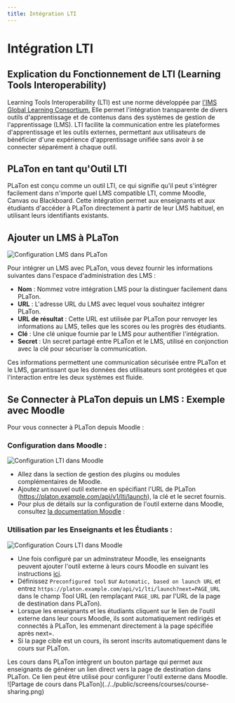 ```yaml
---
title: Intégration LTI
---
```



# Intégration LTI

## Explication du Fonctionnement de LTI (Learning Tools Interoperability)

Learning Tools Interoperability (LTI) est une norme développée par [l'IMS Global Learning Consortium.](https://www.imsglobal.org)
Elle permet l'intégration transparente de divers outils d'apprentissage et de contenus dans des systèmes de gestion de l'apprentissage (LMS).
LTI facilite la communication entre les plateformes d'apprentissage et les outils externes, permettant aux utilisateurs de bénéficier d'une expérience d'apprentissage unifiée sans avoir à se connecter séparément à chaque outil.

## PLaTon en tant qu'Outil LTI

PLaTon est conçu comme un outil LTI, ce qui signifie qu'il peut s'intégrer facilement dans n'importe quel LMS compatible LTI, comme Moodle, Canvas ou Blackboard.
Cette intégration permet aux enseignants et aux étudiants d'accéder à PLaTon directement à partir de leur LMS habituel, en utilisant leurs identifiants existants.

## Ajouter un LMS à PLaTon

![Configuration LMS dans PLaTon](../../public/screens/admin/lms-config.png)

Pour intégrer un LMS avec PLaTon, vous devez fournir les informations suivantes dans l'espace d'administration des LMS :

- **Nom** : Nommez votre intégration LMS pour la distinguer facilement dans PLaTon.
- **URL** : L'adresse URL du LMS avec lequel vous souhaitez intégrer PLaTon.
- **URL de résultat** : Cette URL est utilisée par PLaTon pour renvoyer les informations au LMS, telles que les scores ou les progrès des étudiants.
- **Clé** : Une clé unique fournie par le LMS pour authentifier l'intégration.
- **Secret** : Un secret partagé entre PLaTon et le LMS, utilisé en conjonction avec la clé pour sécuriser la communication.

Ces informations permettent une communication sécurisée entre PLaTon et le LMS, garantissant que les données des utilisateurs sont protégées et que l'interaction entre les deux systèmes est fluide.

## Se Connecter à PLaTon depuis un LMS : Exemple avec Moodle

Pour vous connecter à PLaTon depuis Moodle :

### Configuration dans Moodle :

![Configuration LTI dans Moodle](../../public/screens/admin/moodle-lti-tool-config.png)

- Allez dans la section de gestion des plugins ou modules complémentaires de Moodle.
- Ajoutez un nouvel outil externe en spécifiant l'URL de PLaTon (https://platon.example.com/api/v1/lti/launch), la clé et le secret fournis.
- Pour plus de détails sur la configuration de l'outil externe dans Moodle, consultez [la documentation Moodle](https://docs.moodle.org/403/en/LTI_External_tools) :


### Utilisation par les Enseignants et les Étudiants :

![Configuration Cours LTI dans Moodle](../../public/screens/admin/moodle-lti-course.png)

- Une fois configuré par un adminstrateur Moodle, les enseignants peuvent ajouter l'outil externe à leurs cours Moodle en suivant les instructions [ici](https://docs.moodle.org/403/en/External_tool_settings).
- Définissez `Preconfigured tool` sur `Automatic, based on launch URL` et entrez `https://platon.example.com/api/v1/lti/launch?next=PAGE_URL` dans le champ Tool URL (en remplaçant `PAGE_URL` par l'URL de la page de destination dans PLaTon).
- Lorsque les enseignants et les étudiants cliquent sur le lien de l'outil externe dans leur cours Moodle, ils sont automatiquement redirigés et connectés à PLaTon, les emmenant directement à la page spécifiée après next=.
- Si la page cible est un cours, ils seront inscrits automatiquement dans le cours sur PLaTon.

<Callout type="info">
  Les cours dans PLaTon intègrent un bouton partage qui permet aux enseignants de générer un lien direct vers la page de destination dans PLaTon. Ce lien peut être utilisé pour configurer l'outil externe dans Moodle.
  ![Partage de cours dans PLaTon](../../public/screens/courses/course-sharing.png)
</Callout>
